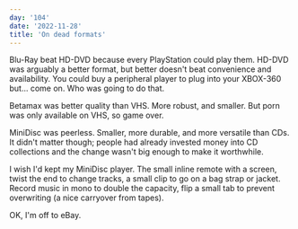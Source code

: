 ```yaml
---
day: '104'
date: '2022-11-28'
title: 'On dead formats'
---
```


Blu-Ray beat HD-DVD because every PlayStation could play them. HD-DVD was arguably a better format, but better doesn't beat convenience and availability. You could buy a peripheral player to plug into your XBOX-360 but... come on. Who was going to do that.

Betamax was better quality than VHS. More robust, and smaller. But porn was only available on VHS, so game over.

MiniDisc was peerless. Smaller, more durable, and more versatile than CDs. It didn't matter though; people had already invested money into CD collections and the change wasn't big enough to make it worthwhile.

I wish I'd kept my MiniDisc player. The small inline remote with a screen, twist the end to change tracks, a small clip to go on a bag strap or jacket. Record music in mono to double the capacity, flip a small tab to prevent overwriting (a nice carryover from tapes).

OK, I'm off to eBay.
